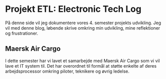# Projekt ETL: Electronic Tech Log

På denne side vil jeg dokumentere vores 4. semester projekts udvikling. 
Jeg vil med denne blog, løbende skrive omkring min udvikling, mine reflektioner og frustrationer.

## Maersk Air Cargo 
I dette semester har vi lavet et samarbejde med Maersk Air Cargo som vi vil lave et IT system til. 
Det har overordnet til formål at støtte enkelte af deres arbejdsprocessor omkring piloter, teknikere og øvrig ledelse.



